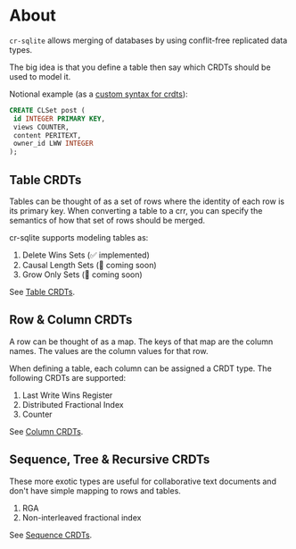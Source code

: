 # About

`cr-sqlite` allows merging of databases by using conflit-free replicated data types.

The big idea is that you define a table then say which CRDTs should be used to model it.

Notional example (as a [custom syntax for crdts](/cr-sqlite/custom-syntax)):

```sql
CREATE CLSet post (
 id INTEGER PRIMARY KEY,
 views COUNTER,
 content PERITEXT,
 owner_id LWW INTEGER
);
```

## Table CRDTs

Tables can be thought of as a set of rows where the identity of each row is its primary key. When converting a table to a crr, you can specify the semantics of how that set of rows should be merged.

cr-sqlite supports modeling tables as:

1. Delete Wins Sets (✅ implemented)
2. Causal Length Sets (🦺 coming soon)
3. Grow Only Sets (🦺 coming soon)

See [Table CRDTs](./table-crdts).

## Row & Column CRDTs

A row can be thought of as a map. The keys of that map are the column names. The values are the column values for that row.

When defining a table, each column can be assigned a CRDT type. The following CRDTs are supported:

1. Last Write Wins Register
2. Distributed Fractional Index
3. Counter

See [Column CRDTs](./column-crdts).

## Sequence, Tree & Recursive CRDTs

These more exotic types are useful for collaborative text documents and don't have simple mapping to rows and tables.

1. RGA
2. Non-interleaved fractional index

See [Sequence CRDTs](./sequence-crdts).

